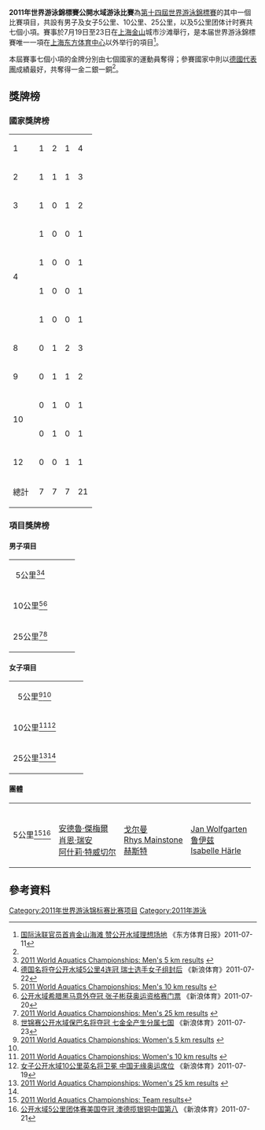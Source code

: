 {{noteTA|G1=Aquatics
|T=zh-hans:2011年世界游泳锦标赛公开水域游泳比赛;zh-hant:2011年世界游泳錦標賽公開水域游泳比賽;zh-tw:2011年世界游泳錦標賽公開水域游泳比賽;zh-hk:2011年世界游泳錦標賽公開水域游泳比賽;zh-mo:2011年世界游泳錦標賽公開水域游泳比賽;
}}
'''2011年世界游泳錦標賽公開水域游泳比賽'''為[[2011年世界游泳錦標賽|第十四屆世界游泳錦標賽]]的其中一個比賽項目，共設有男子及女子5公里、10公里、25公里，以及5公里团体计时赛共七個小項。賽事於7月19日至23日在[[上海|上海]][[金山區_(上海市)|金山]]城市沙滩舉行，是本届世界游泳錦標賽唯一一項在[[上海东方体育中心|上海东方体育中心]]以外举行的項目<ref>[http://sports.sohu.com/20110711/n313000568.shtml 国际泳联官员首肯金山海滩 赞公开水域理想场地] {{Wayback|url=http://sports.sohu.com/20110711/n313000568.shtml |date=20200512053722 }}《东方体育日报》2011-07-11</ref>。

本屆賽事七個小項的金牌分別由七個國家的運動員奪得；參賽國家中則以[[2011年世界游泳锦标赛德国代表团|德國代表團]]成績最好，共奪得一金二銀一銅<ref name="25公里"/>。

== 獎牌榜 ==
=== 國家獎牌榜 ===
{| {{RankedMedalTable|class=wikitable|nation-width=200px}}
|-
|1||align=left|{{flagIOC2|GER|2011年世界游泳锦标赛}}||1||2||1||4
|-
|2||align=left|{{flagIOC2|GRE|2011年世界游泳锦标赛}}||1||1||1||3
|-
|3||align=left|{{flagIOC2|USA|2011年世界游泳锦标赛}}||1||0||1||2
|-
|rowspan="4"|4||align=left|{{flagIOC2|BRA|2011年世界游泳锦标赛}}||1||0||0||1
|-
|align=left|{{flagIOC2|BUL|2011年世界游泳锦标赛}}||1||0||0||1
|-
|align=left|{{flagIOC2|GBR|2011年世界游泳锦标赛}}||1||0||0||1
|-
|align=left|{{flagIOC2|SUI|2011年世界游泳锦标赛}}||1||0||0||1
|-
|8||align=left|{{flagIOC2|RUS|2011年世界游泳锦标赛}}||0||1||2||3
|-
|9||align=left|{{flagIOC2|ITA|2011年世界游泳锦标赛}}||0||1||1||2
|-
|rowspan="2"|10||align=left|{{flagIOC2|AUS|2011年世界游泳锦标赛}}||0||1||0||1
|-
|align=left|{{flagIOC2|FRA|2011年世界游泳锦标赛}}||0||1||0||1
|-
|12||align=left|{{flagIOC2|HUN|2011年世界游泳锦标赛}}||0||0||1||1
|-class="sortbottom"
!colspan=2| 總計 || 7 || 7 || 7 || 21
|}

=== 項目獎牌榜 ===
====男子項目====
{| {{MedalistTable|type=項目|columns=1|labelwidth=120px|style=font-size:small}}
|-
|  align=center| 5公里<ref>[http://omegatiming.com/openwater/racearchives/2011/shanghai2011/5_km_Mens_Results.pdf 2011 World Aquatics Championships: Men's 5 km results] {{Wayback|url=http://omegatiming.com/openwater/racearchives/2011/shanghai2011/5_km_Mens_Results.pdf |date=20110821033131 }}{{en}}</ref><ref name="5公里">[http://sports.sina.com.cn/o/2011-07-22/11435670118.shtml 德国名将夺公开水域5公里4连冠 瑞士选手女子组封后] {{Wayback|url=http://sports.sina.com.cn/o/2011-07-22/11435670118.shtml |date=20200512053720 }}《新浪体育》2011-07-22</ref>
| {{flagathlete|[[Thomas_Lurz|鲁伊兹]]|GER}}
| {{flagathlete|[[斯皮里东·詹尼奥蒂斯|吉安尼奥蒂斯]]|GRE}}
| {{flagathlete|[[Evgeny_Drattsev|德拉特塞夫]]|RUS}}
|-
|  align=center| 10公里<ref>[http://www.omegatiming.com/openwater/racearchives/2011/shanghai2011/10_km_Mens_Results.pdf 2011 World Aquatics Championships: Men's 10 km results] {{Wayback|url=http://www.omegatiming.com/openwater/racearchives/2011/shanghai2011/10_km_Mens_Results.pdf |date=20110725021518 }}{{en}}</ref><ref>[http://www.shanghai-fina2011.com/4/2011/0720/1159.html 公开水域希腊黑马意外夺冠 张子彬获奥运资格赛门票] {{Wayback|url=http://www.shanghai-fina2011.com/4/2011/0720/1159.html |date=20111206014913 }}《新浪体育》2011-07-20</ref>
| {{flagathlete|[[斯皮里东·詹尼奥蒂斯|吉安尼奥蒂斯]]|GRE}}
| {{flagathlete|[[Thomas_Lurz|鲁伊兹]]|GER}}
| {{flagathlete|[[Sergey_Bolshakov|波尔沙科夫]]|RUS}}
|-
|  align=center| 25公里<ref>[http://omegatiming.com/openwater/racearchives/2011/shanghai2011/25_km_Mens_Results.pdf 2011 World Aquatics Championships: Men's 25 km results] {{Wayback|url=http://omegatiming.com/openwater/racearchives/2011/shanghai2011/25_km_Mens_Results.pdf |date=20120331092658 }}{{en}}</ref><ref name="25公里">[http://sports.sina.com.cn/o/2011-07-23/12265671464.shtml 世锦赛公开水域保巴名将夺冠 七金全产生分属七国] {{Wayback|url=http://sports.sina.com.cn/o/2011-07-23/12265671464.shtml |date=20200512053810 }}《新浪体育》2011-07-23</ref>
| {{flagathlete|[[Petar_Stoychev|斯托依奇科夫]]|BUL}}
| {{flagathlete|[[Vladimir_Dyatchin|德亚钦]]|RUS}}
| {{flagathlete|[[Csaba_Gercsak|格尔萨克]]|HUN}}
|}

====女子項目====
{| {{MedalistTable|type=項目|columns=1|labelwidth=120px|style=font-size:small}}
|-
|  align=center| 5公里<ref>[http://www.omegatiming.com/openwater/racearchives/2011/shanghai2011/5_km_Womens_Results.pdf 2011 World Aquatics Championships: Women's 5 km results] {{Wayback|url=http://www.omegatiming.com/openwater/racearchives/2011/shanghai2011/5_km_Womens_Results.pdf |date=20110725021439 }}{{en}}</ref><ref name="5公里"/>
| {{flagathlete|[[Swann_Oberson|奥贝尔森]]|SUI}}
| {{flagathlete|[[奥蕾莉·穆勒|穆勒]]|FRA}}
| {{flagathlete|[[阿什莉·特威切尔|阿什莉·特威切尔]]|USA}}
|-
|  align=center| 10公里<ref>[http://www.omegatiming.com/openwater/racearchives/2011/shanghai2011/10_km_Womens_Results.pdf 2011 World Aquatics Championships: Women's 10 km results] {{Wayback|url=http://www.omegatiming.com/openwater/racearchives/2011/shanghai2011/10_km_Womens_Results.pdf |date=20110812185058 }}{{en}}</ref><ref>[http://sports.sina.com.cn/o/2011-07-19/12295665529.shtml 女子公开水域10公里英名将卫冕 中国无缘奥运席位] {{Wayback|url=http://sports.sina.com.cn/o/2011-07-19/12295665529.shtml |date=20200512053752 }}《新浪体育》2011-07-19</ref>

| {{flagathlete|[[凯莉-安妮·佩恩|凯莉-安妮·佩恩]]|GBR}}
| {{flagathlete|[[马丁娜·格里马尔迪|马丁娜·格里马尔迪]]|ITA}}
| {{flagathlete|[[Marianna_Lymperta|林姆佩尔塔]]|GRE}}
|-
|  align=center| 25公里<ref>[http://omegatiming.com/openwater/racearchives/2011/shanghai2011/25_km_Womens_Results.pdf 2011 World Aquatics Championships: Women's 25 km results] {{Wayback|url=http://omegatiming.com/openwater/racearchives/2011/shanghai2011/25_km_Womens_Results.pdf |date=20120331092715 }}{{en}}</ref><ref name="25公里"/>
| {{flagathlete|[[安娜·玛赛拉·库尼亚|库尼哈]]|BRA}}
| {{flagathlete|[[Angela_Maurer|摩尔]]|GER}}
| {{flagathlete|[[Alice_Franco|弗兰科]]|ITA}}
|}

====團體====
{| {{MedalistTable|type=項目|columns=1|labelwidth=120px|style=font-size:small}}
|-
|  align=center| 5公里<ref>[http://www.omegatiming.com/openwater/racearchives/2011/shanghai2011/5_km_Team_Event_Results.pdf 2011 World Aquatics Championships: Team results]{{dead link|date=十一月 2017 |bot=InternetArchiveBot }}{{en}}</ref><ref>[http://sports.sina.com.cn/o/2011-07-21/10315668386.shtml 公开水域5公里团体赛美国夺冠 澳德揽银铜中国第八] {{Wayback|url=http://sports.sina.com.cn/o/2011-07-21/10315668386.shtml |date=20200512053807 }}《新浪体育》2011-07-21</ref>
| {{flagIOC2|USA|2011年世界游泳锦标赛}}<br>[[安德魯·傑梅爾|安德魯·傑梅爾]]<br>[[肖恩·瑞安|肖恩·瑞安]]<br>[[阿什莉·特威切尔|阿什莉·特威切尔]]
| {{flagIOC2|AUS|2011年世界游泳锦标赛}}<br>[[Melissa_Gorman|戈尔曼]]<br>[[Rhys_Mainstone|Rhys Mainstone]]<br>[[Ky_Hurst|赫斯特]]
| {{flagIOC2|GER|2011年世界游泳锦标赛}}<br>[[Jan_Wolfgarten|Jan Wolfgarten]]<br>[[Thomas_Lurz|鲁伊兹]]<br>[[Isabelle_Härle|Isabelle Härle]]
|}

==參考資料==
{{reflist}}

{{世界游泳錦標賽}}
[[Category:2011年世界游泳锦标赛比赛项目|Category:2011年世界游泳锦标赛比赛项目]]
[[Category:2011年游泳|Category:2011年游泳]]